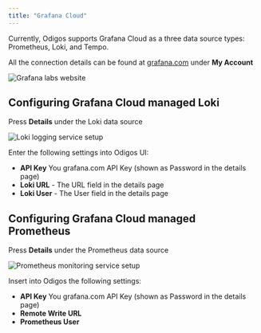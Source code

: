 ```yaml
---
title: "Grafana Cloud"
---
```


Currently, Odigos supports Grafana Cloud as a three data source types: Prometheus, Loki, and Tempo.

All the connection details can be found at [grafana.com](grafana.com) under **My Account**

<Frame>
    <img src="/backends/images/grafanacloud1.png" alt="Grafana labs website" />
</Frame>

## Configuring Grafana Cloud managed Loki

Press **Details** under the Loki data source

<Frame>
    <img src="/backends/images/grafanacloud2.png" alt="Loki logging service setup" />
</Frame>

Enter the following settings into Odigos UI:

- **API Key** You grafana.com API Key (shown as Password in the details page)
- **Loki URL** - The URL field in the details page
- **Loki User** - The User field in the details page

## Configuring Grafana Cloud managed Prometheus

Press **Details** under the Prometheus data source

<Frame>
    <img src="/backends/images/grafanacloud3.png" alt="Prometheus monitoring service setup" />
</Frame>

Insert into Odigos the following settings:

- **API Key** You grafana.com API Key (shown as Password in the details page)
- **Remote Write URL**
- **Prometheus User**
